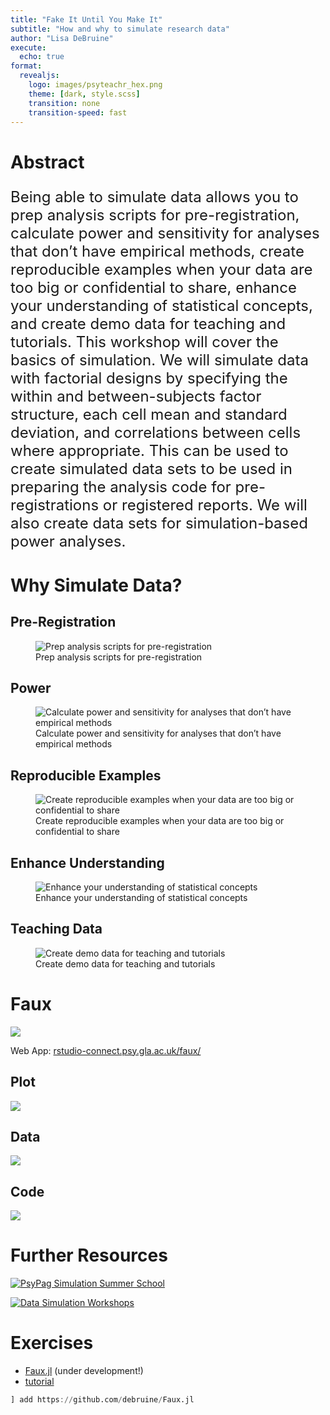 ```yaml
---
title: "Fake It Until You Make It"
subtitle: "How and why to simulate research data"
author: "Lisa DeBruine"
execute:
  echo: true
format: 
  revealjs:
    logo: images/psyteachr_hex.png
    theme: [dark, style.scss]
    transition: none
    transition-speed: fast
---
```


# Abstract

::: {style="font-size: 24px;"}
Being able to simulate data allows you to prep analysis scripts for pre-registration, calculate power and sensitivity for analyses that don’t have empirical methods, create reproducible examples when your data are too big or confidential to share, enhance your understanding of statistical concepts, and create demo data for teaching and tutorials. This workshop will cover the basics of simulation. We will simulate data with factorial designs by specifying the within and between-subjects factor structure, each cell mean and standard deviation, and correlations between cells where appropriate. This can be used to create simulated data sets to be used in preparing the analysis code for pre-registrations or registered reports. We will also create data sets for simulation-based power analyses. 
:::

# Why Simulate Data?

## Pre-Registration

![Prep analysis scripts for pre-registration](images/lego-registered-reports.png)

## Power

![Calculate power and sensitivity for analyses that don't have empirical methods](images/power.jpg)

## Reproducible Examples

![Create reproducible examples when your data are too big or confidential to share](images/big-data.png)

<!-- Pete Linforth/ Pixabay -->

## Enhance Understanding

![Enhance your understanding of statistical concepts](images/stats.jpg)

<!-- Stanford Online -->

## Teaching Data

![Create demo data for teaching and tutorials](images/teaching-stats.jpg)

# Faux

[![](images/faux.png)](https://rstudio-connect.psy.gla.ac.uk/faux/)

Web App: [rstudio-connect.psy.gla.ac.uk/faux/](https://rstudio-connect.psy.gla.ac.uk/faux/)

## Plot

![](images/faux_plot.png)

## Data

![](images/faux_data.png)

## Code

![](images/faux_code.png)



# Further Resources

:::{layout-nrow=1}

[![PsyPag Simulation Summer School](images/simsummerschool.jpg)](https://simsummerschool.github.io/)

[![Data Simulation Workshops](images/dsw.png)](https://debruine.github.io/data-sim-workshops/)

:::

# Exercises

* [Faux.jl](https://debruine.github.io/Faux.jl) (under development!)
* [tutorial](https://debruine.github.io/Faux.jl/dev/tutorial/)

``` julia
] add https://github.com/debruine/Faux.jl
```




